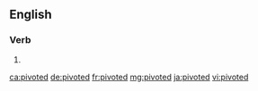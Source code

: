 ==English==

===Verb===
{{head|en|verb form}}

# {{en-past of|pivot}}

[[ca:pivoted]]
[[de:pivoted]]
[[fr:pivoted]]
[[mg:pivoted]]
[[ja:pivoted]]
[[vi:pivoted]]
